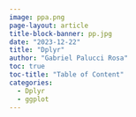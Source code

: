 ```yaml
---
image: ppa.png
page-layout: article
title-block-banner: pp.jpg
date: "2023-12-22"
title: "Dplyr"
author: "Gabriel Palucci Rosa"
toc: true
toc-title: "Table of Content"
categories:
  - Dplyr
  - ggplot
---
```

